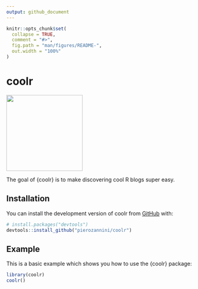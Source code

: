 ```yaml
---
output: github_document
---
```


<!-- README.md is generated from README.Rmd. Please edit that file -->

```r
knitr::opts_chunk$set(
  collapse = TRUE,
  comment = "#>",
  fig.path = "man/figures/README-",
  out.width = "100%"
)
```

# coolr

<img src="https://user-images.githubusercontent.com/61829115/200622730-82f48606-27b7-4864-b7d9-d5434803439b.png" width="200"/>

<!-- badges: start -->

<!-- badges: end -->

The goal of {coolr} is to make discovering cool R blogs super easy.

## Installation

You can install the development version of coolr from [GitHub](https://github.com/) with:

``` r
# install.packages("devtools")
devtools::install_github("pierozannini/coolr")
```

## Example

This is a basic example which shows you how to use the {coolr} package:

```r
library(coolr)
coolr()
```
